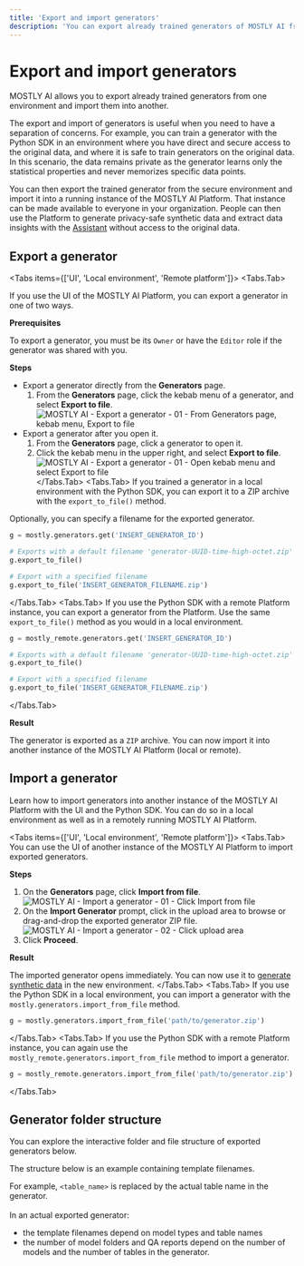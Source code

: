 ```yaml
---
title: 'Export and import generators'
description: 'You can export already trained generators of MOSTLY AI from one environment and import them in another to avoid training a new generator with the same data from scratch.'
---
```



# Export and import generators

MOSTLY AI allows you to export already trained generators from one environment and import them into another.

The export and import of generators is useful when you need to have a separation of concerns. For example, you can train a generator with the Python SDK in an environment where you have direct and secure access to the original data, and where it is safe to train generators on the original data. In this scenario, the data remains private as the generator learns only the statistical properties and never memorizes specific data points.

You can then export the trained generator from the secure environment and import it into a running instance of the MOSTLY AI Platform. That instance can be made available to everyone in your organization. People can then use the Platform to generate privacy-safe synthetic data and extract data insights with the [Assistant](/assistant) without access to the original data.

## Export a generator

<Tabs items={['UI', 'Local environment', 'Remote platform']}>
<Tabs.Tab>

If you use the UI of the MOSTLY AI Platform, you can export a generator in one of two ways.

**Prerequisites**

To export a generator, you must be its `Owner` or have the `Editor` role if the generator was shared with you.

**Steps**

* Export a generator directly from the **Generators** page.
    1. From the **Generators** page, click the kebab menu of a generator, and select **Export to file**.
        <Image 
            src="/docs/docimages/generators/export-import/export-02-generators-page-kebab-menu-select-export-to-file.webp" 
            alt="MOSTLY AI - Export a generator - 01 - From Generators page, kebab menu, Export to file" 
            width={800} 
            height={150}
        />
* Export a generator after you open it.
    1. From the **Generators** page, click a generator to open it.
    2. Click the kebab menu in the upper right, and select **Export to file**.
        <Image 
            src="/docs/docimages/generators/export-import/export-01-kebab-menu-select-export-to-file.webp" 
            alt="MOSTLY AI - Export a generator - 01 - Open kebab menu and select Export to file" 
            width={800} 
            height={150}
        />
</Tabs.Tab>
<Tabs.Tab>
If you trained a generator in a local environment with the Python SDK, you can export it to a ZIP archive with the `export_to_file()` method.

Optionally, you can specify a filename for the exported generator.

```python filename="python" copy
g = mostly.generators.get('INSERT_GENERATOR_ID')

# Exports with a default filename 'generator-UUID-time-high-octet.zip' 
g.export_to_file() 

# Export with a specified filename
g.export_to_file('INSERT_GENERATOR_FILENAME.zip')
```
</Tabs.Tab>
<Tabs.Tab>
If you use the Python SDK with a remote Platform instance, you can export a generator from the Platform. Use the same `export_to_file()` method as you would in a local environment.

```python filename="python" copy
g = mostly_remote.generators.get('INSERT_GENERATOR_ID')

# Exports with a default filename 'generator-UUID-time-high-octet.zip' 
g.export_to_file() 

# Export with a specified filename
g.export_to_file('INSERT_GENERATOR_FILENAME.zip')
```
</Tabs.Tab>
</Tabs>

**Result**

The generator is exported as a `ZIP` archive. You can now import it into another instance of the MOSTLY AI Platform (local or remote).

## Import a generator

Learn how to import generators into another instance of the MOSTLY AI Platform with the UI and the Python SDK. You can do so in a local environment as well as in a remotely running MOSTLY AI Platform.

<Tabs items={['UI', 'Local environment', 'Remote platform']}>
<Tabs.Tab>
You can use the UI of another instance of the MOSTLY AI Platform to import exported generators.

**Steps**

1. On the **Generators** page, click **Import from file**.
    <Image 
        src="/docs/docimages/generators/export-import/import-01-click-import-from-file.webp" 
        alt="MOSTLY AI - Import a generator - 01 - Click Import from file" 
        width={800} 
        height={150}
    />
2. On the **Import Generator** prompt, click in the upload area to browse or drag-and-drop the exported generator ZIP file.
    <Image 
        src="/docs/docimages/generators/export-import/import-02-click-upload-area.webp" 
        alt="MOSTLY AI - Import a generator - 02 - Click upload area" 
        width={800} 
        height={150}
    />
3. Click **Proceed**.

**Result**

The imported generator opens immediately. You can now use it to [generate synthetic data](/synthetic-datasets/generate) in the new environment.
</Tabs.Tab>
<Tabs.Tab>
If you use the Python SDK in a local environment, you can import a generator with the `mostly.generators.import_from_file` method.
```python filename="python" copy
g = mostly.generators.import_from_file('path/to/generator.zip')
```
</Tabs.Tab>
<Tabs.Tab>
If you use the Python SDK with a remote Platform instance, you can again use the `mostly_remote.generators.import_from_file` method to import a generator.
```python filename="python" copy
g = mostly_remote.generators.import_from_file('path/to/generator.zip')
```
</Tabs.Tab>
</Tabs>


## Generator folder structure

You can explore the interactive folder and file structure of exported generators below.

<CustomCallout>
The structure below is an example containing template filenames.<br />

For example, `<table_name>` is replaced by the actual table name in the generator.<br /><br />
In an actual exported generator:
* the template filenames depend on model types and table names
* the number of model folders and QA reports depend on the number of models and the number of tables in the generator.
</CustomCallout>

<FileTree>
  <FileTree.File name="generator.json" />
  <FileTree.File name="job_progress.json" />
  <FileTree.Folder name="Logs">
    <FileTree.File name="TRAIN_<MODEL_TYPE>-table-name/<model_type>-UUID.log" />
  </FileTree.Folder>
  <FileTree.Folder name="LogsResourceMonitor">
      <FileTree.Folder name="UUID">
        <FileTree.File name="resource_monitor-ANALYZE_TRAINING_DATA.parquet" />
        <FileTree.File name="resource_monitor-CREATE_MODEL_REPORT.parquet" />
        <FileTree.File name="resource_monitor-ENCODE_TRAINING_DATA.parquet" />
        <FileTree.File name="resource_monitor-GENERATE_MODEL_REPORT_DATA.parquet" />
        <FileTree.File name="resource_monitor-PULL_TRAINING_DATA.parquet" />
        <FileTree.File name="resource_monitor-TRAIN_MODEL.parquet" />
      </FileTree.Folder>
  </FileTree.Folder>
  <FileTree.Folder name="ModelQAReports">
    <FileTree.File name="<table_name>/<model_type>.parquet" />
  </FileTree.Folder>
  <FileTree.Folder name="ModelQAStatistics">
    <FileTree.Folder name="<table_name>/<model_type>" />
        <FileTree.File name="bin_counts_biv.parquet" />
        <FileTree.File name="bin_counts_uni.parquet" />
        <FileTree.File name="bins.pickle" />
        <FileTree.File name="bivariate_accuracies.parquet" />
        <FileTree.File name="categorical_counts_uni.pickle" />
        <FileTree.File name="correlations.parquet" />
        <FileTree.File name="hol_pca.npy" />
        <FileTree.File name="meta.json" />
        <FileTree.File name="numeric_kdes_uni.pickle" />
        <FileTree.File name="pca_model.pickle" />
        <FileTree.File name="trn_pca.npy" />
        <FileTree.File name="univariate_accuracies.parquet" />
    </FileTree.Folder>
  <FileTree.Folder name="ModelStore">
    <FileTree.Folder name="<table_name>/<model_type>">
        <FileTree.Folder name="model-data">
            <FileTree.File name="lr-scheduler.pt" />
            <FileTree.File name="model-configs.json" />
            <FileTree.File name="model-weights.pt" />
            <FileTree.File name="optimizer.pt" />
            <FileTree.File name="progress-messages.csv" />
        </FileTree.Folder>
        <FileTree.Folder name="tgt-stats">
            <FileTree.File name="stats.json" />
        </FileTree.Folder>
    </FileTree.Folder>
  </FileTree.Folder>
  <FileTree.Folder name="RandomSamples">
    <FileTree.File name="<table_name>.json" />
  </FileTree.Folder>
</FileTree>